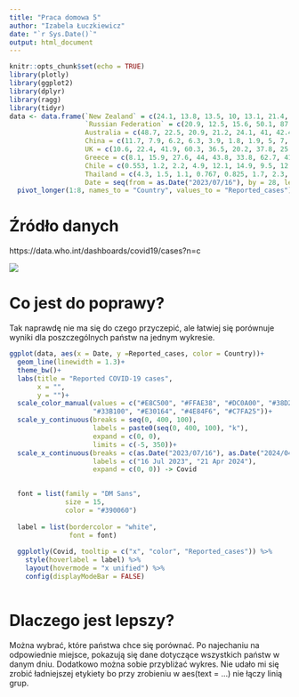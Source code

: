 ---
title: "Praca domowa 5"
author: "Izabela Łuczkiewicz"
date: "`r Sys.Date()`"
output: html_document
---

```{r setup, include=FALSE}
knitr::opts_chunk$set(echo = TRUE)
library(plotly)
library(ggplot2)
library(dplyr)
library(ragg)
library(tidyr)
data <- data.frame(`New Zealand` = c(24.1, 13.8, 13.5, 10, 13.1, 21.4, 18, 30.3, 19.4, 10.5, 82.3),
                   `Russian Federation` = c(20.9, 12.5, 15.6, 50.1, 87.1, 272, 342, 103, 108, 98.9, 76),
                   Australia = c(48.7, 22.5, 20.9, 21.2, 24.1, 41, 42.4, 40.7, 30.9, 25.2, 18),
                   China = c(11.7, 7.9, 6.2, 6.3, 3.9, 1.8, 1.9, 5, 7, 10.9, 6.1),
                   UK = c(10.6, 22.4, 41.9, 60.3, 36.5, 20.2, 37.8, 25.7, 14, 6.3, 5.8),
                   Greece = c(8.1, 15.9, 27.6, 44, 43.8, 33.8, 62.7, 41.6, 11.2, 4.5, 4.4),
                   Chile = c(0.553, 1.2, 2.2, 4.9, 12.1, 14.9, 9.5, 12.6, 23.8, 25.9, 4.2),
                   Thailand = c(4.3, 1.5, 1.1, 0.767, 0.825, 1.7, 2.3, 2.6, 2.2, 2, 3.4),
                   Date = seq(from = as.Date("2023/07/16"), by = 28, length.out = 11)) %>% 
  pivot_longer(1:8, names_to = "Country", values_to = "Reported_cases")

```
# Źródło danych 
https://data.who.int/dashboards/covid19/cases?n=c

![](C:\\Users\\malgo\\Documents\\WED\\covid_pd5.png) 

# Co jest do poprawy?
Tak naprawdę nie ma się do czego przyczepić, ale łatwiej się porównuje wyniki dla poszczególnych państw na jednym wykresie.
```{r, echo = FALSE}

ggplot(data, aes(x = Date, y =Reported_cases, color = Country))+
  geom_line(linewidth = 1.3)+
  theme_bw()+
  labs(title = "Reported COVID-19 cases",
       x = "",
       y = "")+
  scale_color_manual(values = c("#E8C500", "#FFAE38", "#DC0A00", "#38D2FF",
                     "#33B100", "#E30164", "#4E84F6", "#C7FA25"))+
  scale_y_continuous(breaks = seq(0, 400, 100),
                     labels = paste0(seq(0, 400, 100), "k"),
                     expand = c(0, 0),
                     limits = c(-5, 350))+
  scale_x_continuous(breaks = c(as.Date("2023/07/16"), as.Date("2024/04/21")),
                     labels = c("16 Jul 2023", "21 Apr 2024"),
                     expand = c(0, 0)) -> Covid

  
  font = list(family = "DM Sans",
              size = 15,
              color = "#390060")
  
  label = list(bordercolor = "white",
               font = font)
  
  ggplotly(Covid, tooltip = c("x", "color", "Reported_cases")) %>% 
    style(hoverlabel = label) %>% 
    layout(hovermode = "x unified") %>% 
    config(displayModeBar = FALSE)
  

```

# Dlaczego jest lepszy?
Można wybrać, które państwa chce się porównać. Po najechaniu na odpowiednie miejsce, pokazują się dane dotyczące wszystkich państw w danym dniu. Dodatkowo można sobie przybliżać wykres. 
Nie udało mi się zrobić ładniejszej etykiety bo przy zrobieniu w aes(text = ...) nie łączy linią grup.